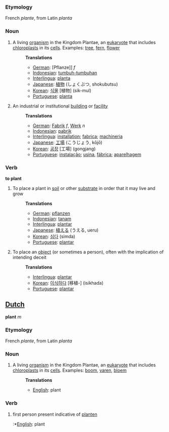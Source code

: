 ===Etymology===
French ''plante'', from Latin ''planta''

===Noun===
#A living [[organism]] in the Kingdom Plantae, an [[eukaryote]] that includes [[chloroplast]]s in its [[cell]]s.  Examples: [[tree]], [[fern]], [[flower]]
#:'''Translations'''
#:*[[German]]: [Pflanze]] ''f''
#:*[[Indonesian]]: [[tumbuh-tumbuhan]]
#:*[[Interlingua]]: [[planta]]
#:*[[Japanese]]: [[植物]] (しょくぶつ, shokubutsu)
#:*[[Korean]]: [[식물]] [植物] (sik-mul)
#:*[[Portuguese]]: [[planta]]
#An industrial or institutional [[building]] or [[facility]]
#:'''Translations'''
#:*[[German]]: [[Fabrik]] ''f'', [[Werk]] ''n''
#:*[[Indonesian]]: [[pabrik]]
#:*[[Interlingua]]: [[installation]]; [[fabrica]]; [[machineria]]
#:*[[Japanese]]: [[工場]] (こうじょう, kōjō)
#:*[[Korean]]: [[공장]] [工場] (gongjang)
#:*[[Portuguese]]: [[instalação]]; [[usina]], [[fábrica]]; [[aparelhagem]]

===Verb===
'''to plant'''

#To place a plant in [[soil]] or other [[substrate]] in order that it may live and grow
#:'''Translations'''
#:*[[German]]: [[pflanzen]]
#:*[[Indonesian]]: [[tanam]]
#:*[[Interlingua]]: [[plantar]]
#:*[[Japanese]]: [[植える]] (うえる, ueru)
#:*[[Korean]]: [[심다]] (simda)
#:*[[Portuguese]]: [[plantar]]
#To place an [[object]] (or sometimes a person), often with the implication of intending deceit
#:'''Translations'''
#:*[[Interlingua]]: [[plantar]]
#:*[[Korean]]: [[이식하다]] [移植-] (isikhada)
#:*[[Portuguese]]: [[plantar]]

==[[Dutch]]==
'''plant''' ''m''

===Etymology===
French ''plante'', from Latin ''planta''

===Noun===
#A living [[organism]] in the Kingdom Plantae, an [[eukaryote]] that includes [[chloroplast]]s in its [[cell]]s.  Examples: [[boom]], [[varen]], [[bloem]]
#:'''Translations'''
#:*[[English]]: plant

===Verb===
# first person present indicative of [[planten]]
#:*[[English]]: plant